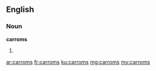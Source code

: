 ==English==

===Noun===
'''carroms'''

# {{plural of|carrom}}

[[ar:carroms]]
[[fr:carroms]]
[[ku:carroms]]
[[mg:carroms]]
[[my:carroms]]